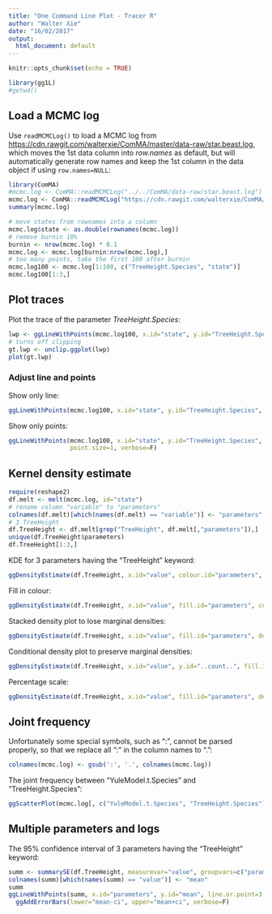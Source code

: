 ```yaml
---
title: "One Command Line Plot - Tracer R"
author: "Walter Xie"
date: "16/02/2017"
output:
  html_document: default
---
```


```r
knitr::opts_chunk$set(echo = TRUE)
```


```r
library(gg1L)
#getwd()
```

## Load a MCMC log

Use <code>readMCMCLog()</code> to load a MCMC log from <https://cdn.rawgit.com/walterxie/ComMA/master/data-raw/star.beast.log>, which  moves the 1st data column into *row.names* as default, but will automatically generate row names and keep the 1st column in the data object if using <code>row.names=NULL</code>:

<!--- replace ComMA to TracerR --->
```r
library(ComMA)
#mcmc.log <- ComMA::readMCMCLog("../../ComMA/data-raw/star.beast.log")
mcmc.log <- ComMA::readMCMCLog("https://cdn.rawgit.com/walterxie/ComMA/master/data-raw/star.beast.log")
summary(mcmc.log)
```

```r
# move states from rownames into a column
mcmc.log$state <- as.double(rownames(mcmc.log))
# remove burnin 10% 
burnin <- nrow(mcmc.log) * 0.1
mcmc.log <- mcmc.log[burnin:nrow(mcmc.log),]
# too many points, take the first 100 after burnin
mcmc.log100 <- mcmc.log[1:100, c("TreeHeight.Species", "state")]
mcmc.log100[1:3,]
```

## Plot traces

Plot the trace of the parameter *TreeHeight.Species*:

```r
lwp <- ggLineWithPoints(mcmc.log100, x.id="state", y.id="TreeHeight.Species", verbose=F)
# turns off clipping
gt.lwp <- unclip.ggplot(lwp) 
plot(gt.lwp)
```

### Adjust line and points

Show only line:

```r
ggLineWithPoints(mcmc.log100, x.id="state", y.id="TreeHeight.Species", line.or.point=1, verbose=F)
```                 
                 
Show only points:

```r
ggLineWithPoints(mcmc.log100, x.id="state", y.id="TreeHeight.Species", line.or.point=2, 
                 point.size=1, verbose=F)
```

## Kernel density estimate

```r
require(reshape2)
df.melt <- melt(mcmc.log, id="state")
# rename column "variable" to "parameters"
colnames(df.melt)[which(names(df.melt) == "variable")] <- "parameters"
# 3 TreeHeight
df.TreeHeight <- df.melt[grep("TreeHeight", df.melt[,"parameters"]),]
unique(df.TreeHeight$parameters)
df.TreeHeight[1:3,]
```

KDE for 3 parameters having the "TreeHeight" keyword:

```r
ggDensityEstimate(df.TreeHeight, x.id="value", colour.id="parameters", verbose=F)
```

Fill in colour:

```r
ggDensityEstimate(df.TreeHeight, x.id="value", fill.id="parameters", colour.id="parameters", verbose=F)
```

Stacked density plot to lose marginal densities:

```r
ggDensityEstimate(df.TreeHeight, x.id="value", fill.id="parameters", density.pos="stack", density.alpha=1, verbose=F)
```

Conditional density plot to preserve marginal densities:

```r
ggDensityEstimate(df.TreeHeight, x.id="value", y.id="..count..", fill.id="parameters", density.pos="stack", density.alpha=1, verbose=F)
```                  
                  
Percentage scale:

```r
ggDensityEstimate(df.TreeHeight, x.id="value", fill.id="parameters", density.pos="fill", density.alpha=1, verbose=F)        
```                  
                  
## Joint frequency 

Unfortunately some special symbols, such as ":", cannot be parsed properly, so that we replace all ":" in the column names to ".":

```r
colnames(mcmc.log) <- gsub(':', '.', colnames(mcmc.log))
```

The joint frequency between "YuleModel.t.Species" and "TreeHeight.Species":

```r
ggScatterPlot(mcmc.log[, c("YuleModel.t.Species", "TreeHeight.Species")], x.id="YuleModel.t.Species", y.id="TreeHeight.Species", title="", point.size=1, point.alpha=0.5, verbose=F)
```


## Multiple parameters and logs

The 95% confidence interval of 3 parameters having the "TreeHeight" keyword:

```r
summ <- summarySE(df.TreeHeight, measurevar="value", groupvars=c("parameters"))
colnames(summ)[which(names(summ) == "value")] <- "mean"
summ
ggLineWithPoints(summ, x.id="parameters", y.id="mean", line.or.point=3, x.scale="discrete", verbose=F) + 
  ggAddErrorBars(lower="mean-ci", upper="mean+ci", verbose=F)
```
<!--- different to Tracer !? --->



